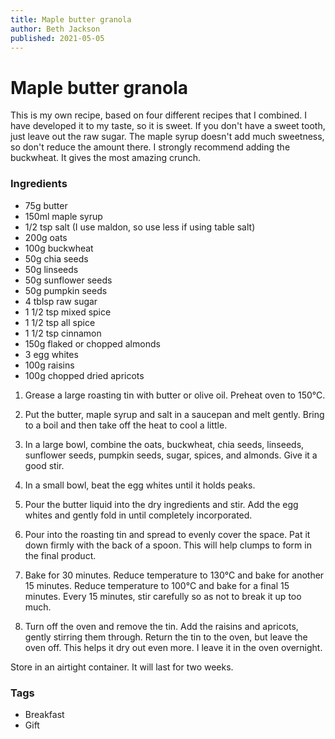 ```yaml
---
title: Maple butter granola
author: Beth Jackson
published: 2021-05-05
---
```


# Maple butter granola

This is my own recipe, based on four different recipes that I combined. I have developed it to my taste, so it is sweet. If you don't have a sweet tooth, just leave out the raw sugar. The maple syrup doesn't add much sweetness, so don't reduce the amount there. I strongly recommend adding the buckwheat. It gives the most amazing crunch.

### Ingredients

- 75g butter
- 150ml maple syrup
- 1/2 tsp salt (I use maldon, so use less if using table salt)
- 200g oats
- 100g buckwheat
- 50g chia seeds
- 50g linseeds
- 50g sunflower seeds
- 50g pumpkin seeds
- 4 tblsp raw sugar
- 1 1/2 tsp mixed spice
- 1 1/2 tsp all spice
- 1 1/2 tsp cinnamon
- 150g flaked or chopped almonds
- 3 egg whites
- 100g raisins
- 100g chopped dried apricots

1. Grease a large roasting tin with butter or olive oil. Preheat oven to 150°C.

2. Put the butter, maple syrup and salt in a saucepan and melt gently. Bring to a boil and then take off the heat to cool a little.

3. In a large bowl, combine the oats, buckwheat, chia seeds, linseeds, sunflower seeds, pumpkin seeds, sugar, spices, and almonds. Give it a good stir.

4. In a small bowl, beat the egg whites until it holds peaks.

5. Pour the butter liquid into the dry ingredients and stir. Add the egg whites and gently fold in until completely incorporated.

6. Pour into the roasting tin and spread to evenly cover the space. Pat it down firmly with the back of a spoon. This will help clumps to form in the final product.

7. Bake for 30 minutes. Reduce temperature to 130°C and bake for another 15 minutes. Reduce temperature to 100°C and bake for a final 15 minutes. Every 15 minutes, stir carefully so as not to break it up too much.

8. Turn off the oven and remove the tin. Add the raisins and apricots, gently stirring them through. Return the tin to the oven, but leave the oven off. This helps it dry out even more. I leave it in the oven overnight.

Store in an airtight container. It will last for two weeks.

### Tags

- Breakfast
- Gift
